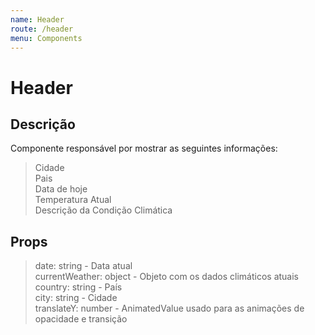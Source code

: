 ```yaml
---
name: Header
route: /header
menu: Components
---
```


# Header

## Descrição
Componente responsável por mostrar as seguintes informações:<br/>
> Cidade <br/> Pais <br/> Data de hoje <br/> Temperatura Atual <br/> Descrição da Condição Climática

## Props
> date: string - Data atual <br/> currentWeather: object - Objeto com os dados climáticos atuais <br/> country: string - País <br/> city: string - Cidade <br/> translateY: number - AnimatedValue usado para as animações de opacidade e transição




